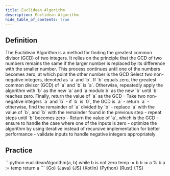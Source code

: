 ```yaml
---
title: Euclidean Algorithm
description: Euclidean Algorithm
hide_table_of_contents: true
---
```





## Definition

<Tabs queryString="primary">
  <TabItem value="definition" label="Definition">
    The Euclidean Algorithm is a method for finding the greatest common divisor (GCD) of two integers. It relies on the principle that the GCD of two numbers remains the same if the larger number is replaced by its difference with the smaller number. This process continues until one of the numbers becomes zero, at which point the other number is the GCD
  </TabItem>
  <TabItem value="how" label="Explanation">
    Select two non-negative integers, denoted as `a` and `b`. If `b` equals zero, the greatest common divisor (GCD) of `a` and `b` is `a`. Otherwise, repeatedly apply the algorithm with `b` as the new `a` and `a modulo b` as the new `b` until `b` reaches zero. Finally, return the value of `a` as the GCD
  </TabItem>
  <TabItem value="guidance" label="Guidance">
    - Take two non-negative integers `a` and `b`
      - if `b` is `0`, the GCD is `a`
        - return `a`
      - otherwise, find the remainder of `a` divided by `b`
      - replace `a` with the value of `b`, and `b` with the remainder found in the previous step
      - repeat steps until `b` becomes zero
    - Return the value of `a`, which is the GCD
  </TabItem>
  <TabItem value="tips" label="Tips">
    - ensure to handle the case where one of the inputs is zero
    - optimize the algorithm by using iterative instead of recursive implementation for better performance
    - validate inputs to handle negative integers appropriately
  </TabItem>
</Tabs>

## Practice

<Tabs queryString="primary">
  <TabItem value="practice" label="Practice">
    ```python
    euclideanAlgorithm(a, b)
      while b is not zero
        temp := b
        b := a % b
        a := temp
      return a
    ```
  </TabItem>
  <TabItem value="solution" label="Solution">
    <Tabs queryString="code">
      <TabItem
        value="go"
        label=""
        attributes={{ title: "Go Lang", className: "code_lang go m" }}
      >
        <CodeBlock language="go">{Go}</CodeBlock>
      </TabItem>
      <TabItem
        value="java"
        label=""
        attributes={{ title: "Java", className: "code_lang java m" }}
      >
        <CodeBlock language="java">{Java}</CodeBlock>
      </TabItem>
      <TabItem
        value="js"
        label=""
        attributes={{ title: "JavaScript", className: "code_lang js m" }}
      >
        <CodeBlock language="js">{JS}</CodeBlock>
      </TabItem>
      <TabItem
        value="kotlin"
        label=""
        attributes={{ title: "Kotlin", className: "code_lang kotlin m" }}
      >
        <CodeBlock language="kotlin">{Kotlin}</CodeBlock>
      </TabItem>
      <TabItem
        value="python"
        label=""
        attributes={{ title: "Python", className: "code_lang python m" }}
      >
        <CodeBlock language="python">{Python}</CodeBlock>
      </TabItem>
      <TabItem
        value="rust"
        label=""
        attributes={{ title: "Rust", className: "code_lang rust m" }}
      >
        <CodeBlock language="rust">{Rust}</CodeBlock>
      </TabItem>
      <TabItem
        value="ts"
        label=""
        attributes={{ title: "TypeScript", className: "code_lang ts m" }}
      >
        <CodeBlock language="ts">{TS}</CodeBlock>
      </TabItem>
    </Tabs>
  </TabItem>
</Tabs>
